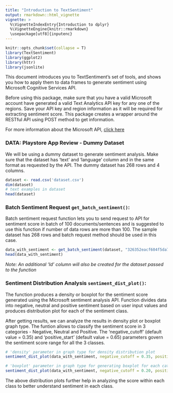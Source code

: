 ```yaml
---
title: "Introduction to TextSentiment"
output: rmarkdown::html_vignette
vignette: >
  %\VignetteIndexEntry{Introduction to dplyr}
  %\VignetteEngine{knitr::rmarkdown}
  \usepackage[utf8]{inputenc}
---
```


```r
knitr::opts_chunk$set(collapse = T)
library(TextSentiment)
library(ggplot2)
library(httr)
library(jsonlite)
```


This document introduces you to TextSentiment’s set of tools, and shows you how to apply them to data frames to generate sentiment using Microsoft Cognitive Services API.  

Before using this package, make sure that you have a valid Microsoft account have generated a valid Text Analytics API key for any one of the regions. Save your API key and region information as it will be required for extracting sentiment score. This package creates a wrapper around the RESTful API using POST method to get information.    

For more information about the Microsoft API, [click here](https://docs.microsoft.com/en-us/azure/cognitive-services/text-analytics/overview)

### DATA: Playstore App Review - Dummy Dataset

We will be using a dummy dataset to generate sentiment analysis. Make sure that the dataset has 'text' and 'language' column and in the same format as requested by the API. The dummy dataset has 268 rows and 4 columns.  

```r
dataset <- read.csv('dataset.csv')
dim(dataset)
# text examples in dataset
head(dataset)
```

### Batch Sentiment Request `get_batch_sentiment()`:

Batch sentiment request function lets you to send request to API for sentiment score in batch of 100 documents/sentences and is suggested to use this function if number of data rows are more than 100. The sample dataset has 268 rows and batch request method should be used in this case.   

```r
data_with_sentiment <- get_batch_sentiment(dataset, "326352eacf604f5da7603e243e303f34", "westcentralus")
head(data_with_sentiment)
```
*Note: An additional 'Id' column will also be created for the dataset passed to the function*

### Sentiment Distribution Analysis `sentiment_dist_plot()`:

The function produces a density or boxplot for the sentiment score generated using the Microsoft sentiment analysis API. Function divides data into negative, neutral and positive sentiment based on user input values and produces distribution plot for each of the sentiment class.  

After getting results, we can analyze the results in density plot or boxplot graph type. The funtion allows to classify the sentiment score in 3 categories - Negative, Neutral and Positive. The 'negative_cutoff' (default value = 0.35) and 'positive_start' (default value = 0.65) parameters govern the sentiment score range for all the 3 classes.  

```r
# 'density' parameter in graph type for density distribution plot
sentiment_dist_plot(data_with_sentiment, negative_cutoff = 0.35, positive_start = 0.65, graph_alpha = 0.5, graph_type = 'density')

# 'boxplot' parameter in graph type for generating boxplot for each category
sentiment_dist_plot(data_with_sentiment, negative_cutoff = 0.20, positive_start = 0.70, graph_alpha = 0.75, graph_type = 'boxplot')
```

The above distribution plots further help in analyzing the score within each class to better understand sentiment in each class.  
